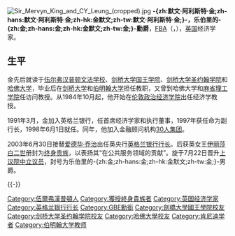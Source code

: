 {{BLP unsourced|time=2011-09-17T01:40:54+00:00}}
{{Expand language|1=en|time=2022}}

{{noteTA
|T=zh-cn:默文·金;zh-hk:金默文;zh-tw:默文·金
|G1=PoliticiansUK
|1=zh:默文·金;zh-hans:默文·金;zh-hk:金默文;zh-tw:默文·金;
}}
[[File:Sir_Mervyn_King_and_CY_Leung_(cropped).jpg|thumb]]
'''-{zh:默文·阿利斯特·金;zh-hans:默文·阿利斯特·金;zh-hk:金默文;zh-tw:默文·阿利斯特·金;}-，乐伯里的-{zh:金;zh-hans:金;zh-hk:金默文;zh-tw:金;}-勳爵'''{{GBE}}，[[英国国家学术院|FBA]]（{{lang|en|'''Mervyn Allister King, Baron King of Lothbury'''}}，{{bd|1948年|3月30日|||King, Sir Mervyn}}），[[英国|英国]]经济学家。

==生平==
金先后就读于[[伍尔弗汉普顿文法学校|伍尔弗汉普顿文法学校]]、[[剑桥大学国王学院|剑桥大学国王学院]]、[[剑桥大学圣约翰学院|剑桥大学圣约翰学院]]和[[哈佛大学|哈佛大学]]，毕业后在[[剑桥大学|剑桥大学]]和[[伯明翰大学|伯明翰大学]]担任教职，又曾到哈佛大学和[[麻省理工学院|麻省理工学院]]任访问教授。从1984年10月起，他开始在[[伦敦政治经济学院|伦敦政治经济学院]]出任经济学教授。

1991年3月，金加入英格兰银行，任首席经济学家和执行董事，1997年获任命为副行长，1998年6月1日就任。同年，他加入金融顾问机构[[30人集团|30人集团]]。

2003年6月30日接替[[爱德华·乔治|爱德华·乔治]]出任英央行[[英格兰银行|英格兰银行]][[英格兰银行行长|行长]]。后获英女王[[伊丽莎白二世|伊丽莎白二世]]册封为[[终身贵族|终身贵族]]，以表扬其“在公共服务领域的贡献”。旋于7月22日晋升[[英国上议院|上议院]][[中立议员|中立议员]]，封号为乐伯里的-{zh:金;zh-hans:金;zh-hk:金默文;zh-tw:金;}-男爵。

{{-}}
{{s-start}}
{{s-bef |before = [[爱德华·乔治|爱德华·乔治]]}}
{{s-ttl |title = [[英格兰银行行长|英格兰银行行长]] |years = 2003年－2013年}}
{{s-aft |after = [[马克·卡尼|马克·卡尼]]}}
{{end}}

{{欧洲经济学会会长}}
{{Authority control}}
{{DEFAULTSORT:King, Sir Mervyn}}
[[Category:伍爾弗漢普頓人|Category:伍爾弗漢普頓人]]
[[Category:獲授終身貴族者|Category:獲授終身貴族者]]
[[Category:英国经济学家|Category:英国经济学家]]
[[Category:英格兰银行行长|Category:英格兰银行行长]]
[[Category:GBE勳銜|Category:GBE勳銜]]
[[Category:劍橋大學國王學院校友|Category:劍橋大學國王學院校友]]
[[Category:剑桥大学圣约翰学院校友|Category:剑桥大学圣约翰学院校友]]
[[Category:哈佛大學校友|Category:哈佛大學校友]]
[[Category:肯尼迪学者|Category:肯尼迪学者]]
[[Category:伯明翰大学教师|Category:伯明翰大学教师]]
{{Economist-stub}}